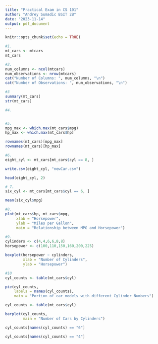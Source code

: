 ```yaml
---
title: "Practical Exam in CS 101"
author: "Andrey Sumadic BSIT 2B"
date: "2023-11-14"
output: pdf_document
---
```


```r
knitr::opts_chunk$set(echo = TRUE)
```

```r
#1.
mt_cars <- mtcars
mt_cars
```

```r
#2. 
num_columns <- ncol(mtcars)
num_observations <- nrow(mtcars)
cat("Number of Columns: ", num_columns, "\n")
cat("Number of Observations: ", num_observations, "\n")
```

```r
#3
summary(mt_cars)
str(mt_cars)
```

```r
#4.



```

```r
#5.
mpg_max <- which.max(mt_cars$mpg)
hp_max <- which.max(mt_cars$hp) 

rownames(mt_cars)[mpg_max]
rownames(mt_cars)[hp_max]

```

```r
#6.
eight_cyl <- mt_cars[mt_cars$cyl == 8, ] 

write.csv(eight_cyl, "newCar.csv")

head(eight_cyl, 2)

```

```r
# 7.
six_cyl <- mt_cars[mt_cars$cyl == 6, ]

mean(six_cyl$mpg)

```

```r
#8. 
plot(mt_cars$hp, mt_cars$mpg, 
     xlab = "Horsepower", 
     ylab = "Miles per Gallon",
     main = "Relationship between MPG and Horsepower")

```


```r
#9.
cylinders <- c(4,4,6,6,8,8) 
horsepower <- c(100,110,150,160,200,225)

boxplot(horsepower ~ cylinders,
        xlab = "Number of Cylinders",
        ylab = "Horsepower")

```

```r
#10
cyl_counts <- table(mt_cars$cyl) 

pie(cyl_counts, 
    labels = names(cyl_counts),
    main = "Portion of car models with different Cylinder Numbers")

```

```r

cyl_counts <- table(mt_cars$cyl)

barplot(cyl_counts, 
        main = "Number of Cars by Cylinders")

cyl_counts[names(cyl_counts) == "6"]

cyl_counts[names(cyl_counts) == "4"]

```